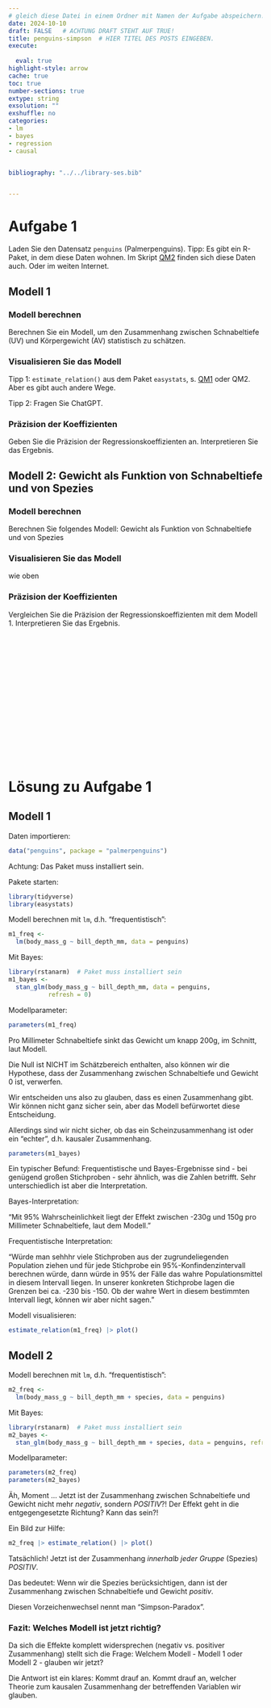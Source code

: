 ```yaml
---
# gleich diese Datei in einem Ordner mit Namen der Aufgabe abspeichern!
date: 2024-10-10
draft: FALSE   # ACHTUNG DRAFT STEHT AUF TRUE!
title: penguins-simpson  # HIER TITEL DES POSTS EINGEBEN.
execute: 
  
  eval: true 
highlight-style: arrow 
cache: true
toc: true
number-sections: true
extype: string
exsolution: ""
exshuffle: no
categories:
- lm
- bayes
- regression
- causal


bibliography: "../../library-ses.bib"


---
```






# Aufgabe 1

Laden Sie den Datensatz `penguins` (Palmerpenguins). Tipp: Es gibt ein R-Paket, in dem diese Daten wohnen. Im Skript [QM2](https://start-bayes.netlify.app/1050-schaetzen-testen#ben%C3%B6tigte-daten) finden sich diese Daten auch. 
Oder im weiten Internet.


## Modell 1

### Modell berechnen

Berechnen Sie ein Modell, um den Zusammenhang zwischen 
Schnabeltiefe (UV) und Körpergewicht (AV) statistisch zu schätzen.


### Visualisieren Sie das Modell

Tipp 1: `estimate_relation()` aus dem Paket `easystats`, s. [QM1](https://statistik1.netlify.app/) oder QM2. Aber es gibt auch andere Wege. 

Tipp 2: Fragen Sie ChatGPT.

### Präzision der Koeffizienten

Geben Sie die Präzision der Regressionskoeffizienten an. 
Interpretieren Sie das Ergebnis.


## Modell 2: Gewicht als Funktion von Schnabeltiefe und von Spezies


### Modell berechnen

Berechnen Sie folgendes Modell: Gewicht als Funktion von Schnabeltiefe und von Spezies


### Visualisieren Sie das Modell

wie oben


### Präzision der Koeffizienten

Vergleichen Sie die Präzision der Regressionskoeffizienten mit dem Modell 1. Interpretieren Sie das Ergebnis.





</br>
</br>
</br>

</br>
</br>
</br>

</br>
</br>
</br>

</br>
</br>
</br>











# Lösung zu Aufgabe 1


## Modell 1


Daten importieren:

```r
data("penguins", package = "palmerpenguins")
```

Achtung: Das Paket muss installiert sein.



Pakete starten:


```r
library(tidyverse)
library(easystats)
```


Modell berechnen mit `lm`, d.h. "frequentistisch":

```r
m1_freq <- 
  lm(body_mass_g ~ bill_depth_mm, data = penguins)
```


Mit Bayes:


```r
library(rstanarm)  # Paket muss installiert sein
m1_bayes <- 
  stan_glm(body_mass_g ~ bill_depth_mm, data = penguins,
           refresh = 0)
```



Modellparameter:

```r
parameters(m1_freq)
```

Pro Millimeter Schnabeltiefe sinkt das Gewicht um knapp 200g, im Schnitt, laut Modell.

Die Null ist NICHT im Schätzbereich enthalten, also können wir die Hypothese, dass der Zusammenhang zwischen Schnabeltiefe und Gewicht 0 ist, verwerfen.

Wir entscheiden uns also zu glauben, dass es einen Zusammenhang gibt. Wir können nicht ganz sicher sein, aber das Modell befürwortet diese Entscheidung.

Allerdings sind wir nicht sicher, ob das ein Scheinzusammenhang ist oder ein "echter", d.h. kausaler Zusammenhang.



```r
parameters(m1_bayes)
```

Ein typischer Befund: Frequentistische und Bayes-Ergebnisse sind - bei genügend großen Stichproben - sehr ähnlich, was die Zahlen betrifft. Sehr unterschiedlich ist aber die Interpretation.

Bayes-Interpretation:

"Mit 95% Wahrscheinlichkeit liegt der Effekt zwischen -230g und 150g pro Millimeter Schnabeltiefe, laut dem Modell."

Frequentistische Interpretation:


"Würde man sehhhr viele Stichproben aus der zugrundeliegenden Population ziehen und für jede Stichprobe ein 95%-Konfindenzintervall berechnen würde, dann würde in 95% der Fälle das wahre Populationsmittel in diesem Intervall liegen. In unserer konkreten Stichprobe lagen die Grenzen bei ca. -230 bis -150. Ob der wahre Wert in diesem bestimmten Intervall liegt, können wir aber nicht sagen."



Modell visualisieren:


```r
estimate_relation(m1_freq) |> plot()
```



## Modell 2




Modell berechnen mit `lm`, d.h. "frequentistisch":

```r
m2_freq <- 
  lm(body_mass_g ~ bill_depth_mm + species, data = penguins)
```


Mit Bayes:


```r
library(rstanarm)  # Paket muss installiert sein
m2_bayes <- 
  stan_glm(body_mass_g ~ bill_depth_mm + species, data = penguins, refresh = 0)
```



Modellparameter:

```r
parameters(m2_freq)
parameters(m2_bayes)
```

Äh, Moment ... Jetzt ist der Zusammenhang zwischen Schnabeltiefe und Gewicht nicht mehr *negativ*, sondern *POSITIV*?! Der Effekt geht in die entgegengesetzte Richtung? Kann das sein?!



Ein Bild zur Hilfe:


```r
m2_freq |> estimate_relation() |> plot()
```


Tatsächlich! Jetzt ist der Zusammenhang *innerhalb jeder Gruppe* (Spezies) *POSITIV*.


Das bedeutet: Wenn wir die Spezies berücksichtigen, dann ist der Zusammenhang zwischen Schnabeltiefe und Gewicht *positiv*.

Diesen Vorzeichenwechsel nennt man "Simpson-Paradox".



### Fazit: Welches Modell ist jetzt richtig?


Da sich die Effekte komplett widersprechen (negativ vs. positiver Zusammenhang) stellt sich die Frage:
Welchem Modell - Modell 1 oder Modell 2 - glauben wir jetzt?

Die Antwort ist ein klares: Kommt drauf an.
Kommt drauf an, welcher Theorie zum kausalen Zusammenhang der betreffenden Variablen wir glauben.



